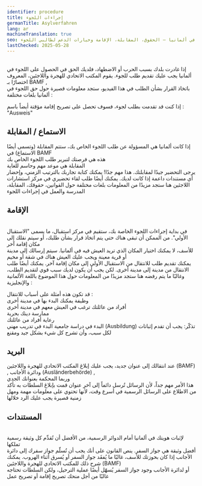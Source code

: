 ```yaml
---
identifier: procedure
title: إجراءات اللجوء
germanTitle: Asylverfahren
lang: ar
machineTranslation: true
seo: معلومات حول إجراءات اللجوء في ألمانيا – الحقوق، المقابلة، الإقامة وخيارات الدعم لطالبي اللجوء.
lastChecked: 2025-05-28
---
```

<br/>إذا غادرت بلدك بسبب الحرب أو الاضطهاد، فلديك الحق في الحصول على اللجوء في ألمانيا
يجب عليك تقديم طلب للجوء. يقوم المكتب الاتحادي للهجرة واللاجئين، المعروف اختصارًا بـ
BAMF
,
<br/>باتخاذ القرار بشأن الطلب
في هذا الفيديو، ستجد معلومات قصيرة حول حق اللجوء في ألمانيا بلغات مختلفة
:
<ExternalShortLink identifier="asylindeutschland_video" />

ﺇﺫﺍ ﻛﻨﺖ ﻗﺪ ﺗﻘﺪﻣﺖ ﺑﻄﻠﺐ ﻟﺠﻮﺀ، ﻓﺴﻮﻑ ﺗﺤﺼﻞ ﻋﻠﻰ ﺗﺼﺮﻳﺢ ﺇﻗﺎﻣﺔ ﻣﺆﻗﺘﺔ ﺃﻳﻀﺎً ﺑﺎﺳﻢ
:
"Ausweis"

## الاستماع / المقابلة
إذا كانت ألمانيا هي المسؤولة عن طلب اللجوء الخاص بك، ستتم المقابلة (وتسمى أيضًا الاستماع) في
BAMF
<br/> هذه هي فرصتك لتبرير طلب اللجوء الخاص بك
<br/> المقابلة هي موعد مهم وحاسم للغاية
<br/> يرجى التحضير جيدًا لمقابلتك. هذا مهم جدًا! يمكنك كتابة تجاربك بالترتيب الزمني، وإحضار أي مستندات داعمة إذا كانت لديك. يمكنك أيضًا طلب لقاء تحضيري في مركز استشارات اللاجئين
هنا ستجد مزيدًا من المعلومات بلغات مختلفة حول القوانين، حقوقك، المقابلة، المدرسة والعمل في إجراءات اللجوء

<ExternalShortLink identifier="asylnet_interview" />

##  ﺍﻹﻗﺎﻣﺔ
<br/> في بداية إجراءات اللجوء الخاصة بك، ستقيم في مركز استقبال، ما يسمى "الاستقبال الأولي". من الممكن أن تبقى هناك حتى يتم اتخاذ قرار بشأن طلبك، أو سيتم نقلك إلى مكان إقامة آخر
<br/> للأسف، لا يمكنك اختيار المكان الذي تريد العيش فيه في ألمانيا. سيتم إرسالك إلى مدينة أو قرية معينة ويجب عليك العيش هناك في شقة أو مخيم
<br/> يمكنك تقديم طلب للانتقال من الاستقبال الأولي إلى مكان إقامة آخر. يمكنك أيضًا طلب الانتقال من مدينة إلى مدينة أخرى. لكن يجب أن يكون لديك سبب قوي لتقديم الطلب، وغالبًا ما يتم رفضه
هنا ستجد مزيدًا من المعلومات حول هذا الموضوع باللغة الألمانية والإنجليزية
:
<ExternalShortLink identifier="linxxnet_transfer" /> 

قد تكون هذه أمثلة على أسباب للانتقال
:
<br/> وظيفة يمكنك البدء بها في مدينة أخرى
<br/> أفراد من عائلتك ترغب في العيش معهم في مدينة أخرى
<br/> ممارسة دينك بحرية
<br/> رعاية أفراد من عائلتك
<br/> البدء في دراسة جامعية
البدء في تدريب مهني
(Ausbildung)
تذكّر: يجب أن تقدم إثباتات لكل سبب، وأن تشرح كل شيء بشكل جيد ومقنع

## البريد
عند انتقالك إلى عنوان جديد، يجب عليك إبلاغ المكتب الاتحادي للهجرة واللاجئين
(BAMF)
,
ودائرة الأجانب
(Ausländerbehörde)
,
<br/> وربما المحكمة بعنوانك الجدي
<br/> هذا الأمر مهم جداً، لأن الرسائل تُرسل دائماً إلى آخر عنوان قمت بإبلاغ السلطات به
تأكد من الاطلاع على الرسائل الرسمية في أسرع وقت، لأنها تحتوي على معلومات مهمة ومهل زمنية قصيرة يجب عليك الرد خلالها

##  ﺍﻟﻤﺴﺘﻨﺪﺍﺕ
<br/> لإثبات هويتك في ألمانيا أمام الدوائر الرسمية، من الأفضل أن تُقدِّم كل وثيقة رسمية تملكها
<br/> أفضل وثيقة هي جواز السفر. ينص القانون على أنك يجب أن تُسلّم جواز سفرك إلى دائرة الأجانب إذا كان بحوزتك
للأسف، غالبًا ما يُفقَد جواز السفر أو يُسرق أثناء الهروب. يمكنك شرح ذلك للمكتب الاتحادي للهجرة واللاجئين
(BAMF)
<br/> أو لدائرة الأجانب
وجود جواز السفر يُسهّل أيضًا عملية الترحيل، ولكن السلطات تحتاجه غالبًا من أجل منحك تصريح إقامة أو تصريح عمل

<Block identifier="get-legal-advice" />

